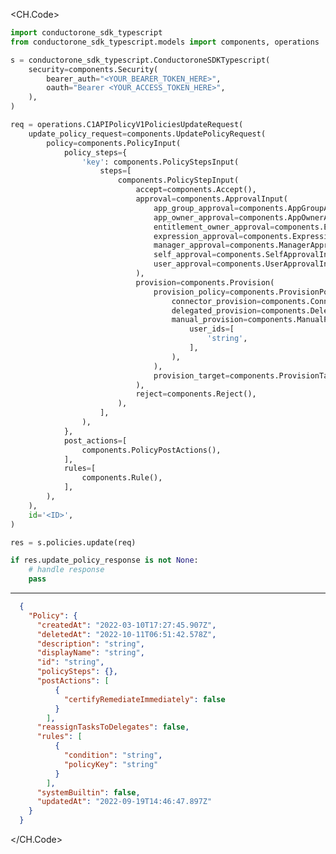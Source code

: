 
<CH.Code>
```python Update.py
import conductorone_sdk_typescript
from conductorone_sdk_typescript.models import components, operations

s = conductorone_sdk_typescript.ConductoroneSDKTypescript(
    security=components.Security(
        bearer_auth="<YOUR_BEARER_TOKEN_HERE>",
        oauth="Bearer <YOUR_ACCESS_TOKEN_HERE>",
    ),
)

req = operations.C1APIPolicyV1PoliciesUpdateRequest(
    update_policy_request=components.UpdatePolicyRequest(
        policy=components.PolicyInput(
            policy_steps={
                'key': components.PolicyStepsInput(
                    steps=[
                        components.PolicyStepInput(
                            accept=components.Accept(),
                            approval=components.ApprovalInput(
                                app_group_approval=components.AppGroupApprovalInput(),
                                app_owner_approval=components.AppOwnerApprovalInput(),
                                entitlement_owner_approval=components.EntitlementOwnerApprovalInput(),
                                expression_approval=components.ExpressionApprovalInput(),
                                manager_approval=components.ManagerApprovalInput(),
                                self_approval=components.SelfApprovalInput(),
                                user_approval=components.UserApprovalInput(),
                            ),
                            provision=components.Provision(
                                provision_policy=components.ProvisionPolicy(
                                    connector_provision=components.ConnectorProvision(),
                                    delegated_provision=components.DelegatedProvision(),
                                    manual_provision=components.ManualProvision(
                                        user_ids=[
                                            'string',
                                        ],
                                    ),
                                ),
                                provision_target=components.ProvisionTarget(),
                            ),
                            reject=components.Reject(),
                        ),
                    ],
                ),
            },
            post_actions=[
                components.PolicyPostActions(),
            ],
            rules=[
                components.Rule(),
            ],
        ),
    ),
    id='<ID>',
)

res = s.policies.update(req)

if res.update_policy_response is not None:
    # handle response
    pass
```
---

```json Example Response
  {
    "Policy": {
      "createdAt": "2022-03-10T17:27:45.907Z",
      "deletedAt": "2022-10-11T06:51:42.578Z",
      "description": "string",
      "displayName": "string",
      "id": "string",
      "policySteps": {},
      "postActions": [
          {
            "certifyRemediateImmediately": false
          }
        ],
      "reassignTasksToDelegates": false,
      "rules": [
          {
            "condition": "string",
            "policyKey": "string"
          }
        ],
      "systemBuiltin": false,
      "updatedAt": "2022-09-19T14:46:47.897Z"
    }
  }
```
</CH.Code>

